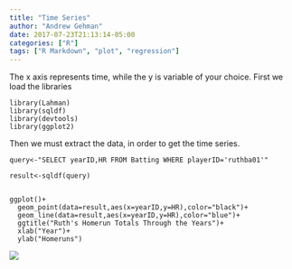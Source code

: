 ```yaml
---
title: "Time Series"
author: "Andrew Gehman"
date: 2017-07-23T21:13:14-05:00
categories: ["R"]
tags: ["R Markdown", "plot", "regression"]
---
```


The x axis represents time, while the y is variable of your choice. First we load the libraries

```
library(Lahman)
library(sqldf)
library(devtools)
library(ggplot2)
```
Then we must extract the data, in order to get the time series. 

```
query<-"SELECT yearID,HR FROM Batting WHERE playerID='ruthba01'"

result<-sqldf(query)


ggplot()+
  geom_point(data=result,aes(x=yearID,y=HR),color="black")+
  geom_line(data=result,aes(x=yearID,y=HR),color="blue")+
  ggtitle("Ruth's Homerun Totals Through the Years")+
  xlab("Year")+
  ylab("Homeruns")
```

![](https://hutton.netlify.com/post/2017-10-10-time-series_files/figure-html/unnamed-chunk-2-1.png)